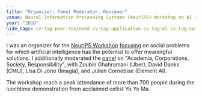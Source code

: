 ```yaml
---
title: "Organizer, Panel Moderator, Reviewer"
venue: Neural Information Processing Systems (NeurIPS) Workshop on AI for Social Good
year: "2018"
hide_tags: cv-tag-peer-reviewed cv-tag-application cv-tag-ml cv-tag-compsust cv-tag-workshop cv-tag-conference cv-tag-ethics cv-tag-safety
---
```

I was an organizer for the [NeurIPS Workshop](https://nips.cc/Conferences/2018/Schedule?showEvent=10904) [focusing](https://aiforsocialgood.github.io/2018/index.htm) on social problems for which artificial intelligence has the potential to offer meaningful solutions. I additionally moderated the [panel](https://aiforsocialgood.github.io/2018/schedule.htm) on \"Academia, Corporations, Society, Responsibility\", with Zoubin Ghahramani (Uber), David Danks (CMU), Lisa Di Jorio (Imagia), and Julien Cornebise (Element AI).

The workshop reach a peak attendance of more than 700 people during the lunchtime demonstration from acclaimed cellist Yo Yo Ma.

